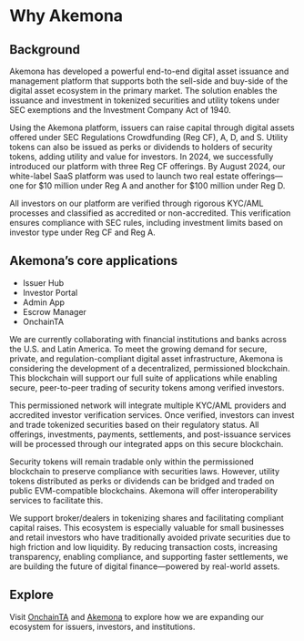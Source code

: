 # Why Akemona

## Background

Akemona has developed a powerful end-to-end digital asset issuance and management platform that supports both the sell-side and buy-side of the digital asset ecosystem in the primary market. The solution enables the issuance and investment in tokenized securities and utility tokens under SEC exemptions and the Investment Company Act of 1940.

Using the Akemona platform, issuers can raise capital through digital assets offered under SEC Regulations Crowdfunding (Reg CF), A, D, and S. Utility tokens can also be issued as perks or dividends to holders of security tokens, adding utility and value for investors. In 2024, we successfully introduced our platform with three Reg CF offerings. By August 2024, our white-label SaaS platform was used to launch two real estate offerings—one for $10 million under Reg A and another for $100 million under Reg D.

All investors on our platform are verified through rigorous KYC/AML processes and classified as accredited or non-accredited. This verification ensures compliance with SEC rules, including investment limits based on investor type under Reg CF and Reg A.

## Akemona’s core applications

- Issuer Hub
- Investor Portal
- Admin App
- Escrow Manager
- OnchainTA

We are currently collaborating with financial institutions and banks across the U.S. and Latin America. To meet the growing demand for secure, private, and regulation-compliant digital asset infrastructure, Akemona is considering the development of a decentralized, permissioned blockchain. This blockchain will support our full suite of applications while enabling secure, peer-to-peer trading of security tokens among verified investors.

This permissioned network will integrate multiple KYC/AML providers and accredited investor verification services. Once verified, investors can invest and trade tokenized securities based on their regulatory status. All offerings, investments, payments, settlements, and post-issuance services will be processed through our integrated apps on this secure blockchain.

Security tokens will remain tradable only within the permissioned blockchain to preserve compliance with securities laws. However, utility tokens distributed as perks or dividends can be bridged and traded on public EVM-compatible blockchains. Akemona will offer interoperability services to facilitate this.

We support broker/dealers in tokenizing shares and facilitating compliant capital raises. This ecosystem is especially valuable for small businesses and retail investors who have traditionally avoided private securities due to high friction and low liquidity. By reducing transaction costs, increasing transparency, enabling compliance, and supporting faster settlements, we are building the future of digital finance—powered by real-world assets.

## Explore

Visit [OnchainTA](https://onchainta.com) and [Akemona](https://akemona.com) to explore how we are expanding our ecosystem for issuers, investors, and institutions.
